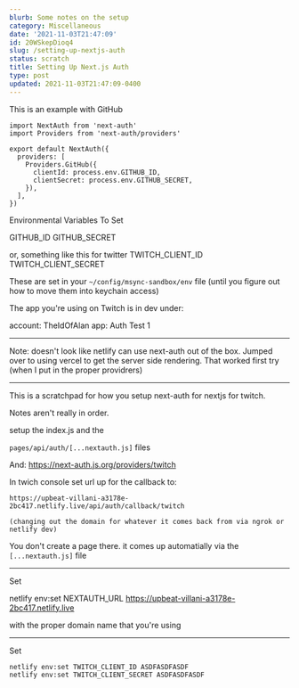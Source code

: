 ```yaml
---
blurb: Some notes on the setup
category: Miscellaneous
date: '2021-11-03T21:47:09'
id: 20WSkepDioq4
slug: /setting-up-nextjs-auth
status: scratch
title: Setting Up Next.js Auth
type: post
updated: 2021-11-03T21:47:09-0400
---
```


This is an example with GitHub

```
import NextAuth from 'next-auth'
import Providers from 'next-auth/providers'

export default NextAuth({
  providers: [
    Providers.GitHub({
      clientId: process.env.GITHUB_ID,
      clientSecret: process.env.GITHUB_SECRET,
    }),
  ],
})
```


Environmental Variables To Set

GITHUB_ID
GITHUB_SECRET

or, something like this for twitter
TWITCH_CLIENT_ID 
TWITCH_CLIENT_SECRET 



These are set in your `~/config/msync-sandbox/env` file (until you figure out how to move them into keychain access)

The app you're using on Twitch is in dev under: 

account: TheIdOfAlan
app: Auth Test 1


    
    



---

Note: doesn't look like netlify can use next-auth out of the box. Jumped over to using vercel to get the server side rendering. That worked first try (when I put in the proper providrers)

---
This is a scratchpad for how you setup next-auth for nextjs for twitch. 

Notes aren't really in order. 


setup the index.js and the 

`pages/api/auth/[...nextauth.js]` files 


And: https://next-auth.js.org/providers/twitch

In twich console set url up for the callback to:

    https://upbeat-villani-a3178e-2bc417.netlify.live/api/auth/callback/twitch
    
    (changing out the domain for whatever it comes back from via ngrok or netlify dev)
    
You don't create a page there. it comes up automatially via the `[...nextauth.js]` file


---

Set

netlify env:set NEXTAUTH_URL  https://upbeat-villani-a3178e-2bc417.netlify.live

with the proper domain name that you're using


    
---

Set

```command
netlify env:set TWITCH_CLIENT_ID ASDFASDFASDF
netlify env:set TWITCH_CLIENT_SECRET ASDFASDFASDF
```